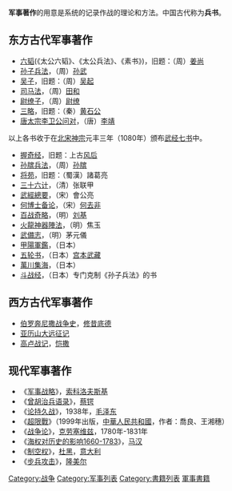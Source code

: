 '''军事著作'''的用意是系统的记录作战的理论和方法。中国古代称为'''兵书'''。

== 东方古代军事著作 ==
*[[六韬|六韬]](《太公六韬》、《太公兵法》、《素书》)，旧题：（周）[[姜尚|姜尚]]
*[[孙子兵法|孙子兵法]]，（周）[[孙武|孙武]]
*[[吴子|吴子]]，旧题：（周）[[吴起|吴起]]
*[[司马法|司马法]]，（周）[[田和|田和]]
*[[尉缭子|尉缭子]]，（周）[[尉缭|尉缭]]
*[[三略|三略]]，旧题：（秦）[[黄石公|黄石公]]
*[[唐太宗李卫公问对|唐太宗李卫公问对]]，（唐）[[李靖|李靖]]
以上各书收于在[[北宋|北宋]][[神宗|神宗]]元丰三年（1080年）颁布[[武经七书|武经七书]]中。
*[[握奇经|握奇经]]，旧题：上古[[风后|风后]]
*[[孙膑兵法|孙膑兵法]]，（周）[[孙膑|孙膑]]
*[[将苑|将苑]]，旧题：（蜀漢）諸葛亮
*[[三十六计|三十六计]]，（清）张联甲
*[[武經總要|武經總要]]，（宋）會公亮
*[[何博士备论|何博士备论]]，（宋）[[何去非|何去非]]
*[[百战奇略|百战奇略]]，（明）[[刘基|刘基]]
*[[火龍神器陣法|火龍神器陣法]]，（明）焦玉
*[[武備志|武備志]]，（明）茅元儀
*[[甲陽軍鑑|甲陽軍鑑]]，（日本）
*[[五轮书|五轮书]]，（日本）[[宫本武藏|宫本武藏]]
*[[萬川集海|萬川集海]]，（日本）
*[[斗战经|斗战经]]，（日本）专门克制《孙子兵法》的书

==西方古代军事著作==
*[[伯罗奔尼撒战争史|伯罗奔尼撒战争史]]，[[修昔底德|修昔底德]]
*[[亚历山大远征记|亚历山大远征记]]
*[[高卢战记|高卢战记]]，[[恺撒|恺撒]]

==现代军事著作==
*《[[军事战略|军事战略]]》，[[瓦西里·丹尼洛维奇·索科洛夫斯基|索科洛夫斯基]]
*《[[曾胡治兵语录|曾胡治兵语录]]》，[[蔡锷|蔡锷]]
*《[[论持久战|论持久战]]》，1938年，[[毛泽东|毛泽东]]
*《[[超限戰|超限戰]]》（1999年出版，[[中華人民共和國|中華人民共和國]]，作者：喬良、王湘穗）
*《[[战争论|战争论]]》，[[克劳塞维兹|克劳塞维兹]]，1780年-1831年
*《[[海权对历史的影响1660-1783|海权对历史的影响1660-1783]]》，[[马汉|马汉]]
*《[[制空权|制空权]]》，[[杜黑|杜黑]]，[[意大利|意大利]]
*《[[步兵攻击|步兵攻击]]》，[[隆美尔|隆美尔]]

[[Category:战争|Category:战争]]
[[Category:军事列表|Category:军事列表]]
[[Category:書籍列表|Category:書籍列表]]
[[Category:軍事書籍|軍事書籍]]